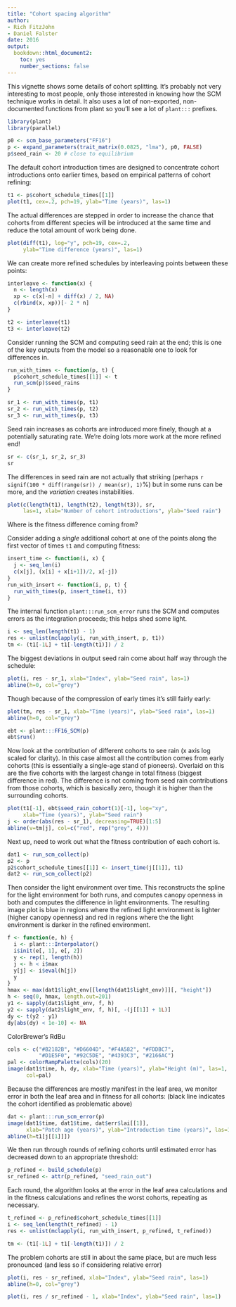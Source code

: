 ```yaml
---
title: "Cohort spacing algorithm"
author: 
- Rich FitzJohn
- Daniel Falster
date: 2016
output:
  bookdown::html_document2:
    toc: yes
    number_sections: false
---
```


This vignette shows some details of cohort splitting.  It's
probably not very interesting to most people, only those
interested in knowing how the SCM technique works in detail.  It also uses a lot
of non-exported, non-documented functions from plant so you'll see
a lot of `plant:::` prefixes.

```r
library(plant)
library(parallel)

p0 <- scm_base_parameters("FF16")
p <- expand_parameters(trait_matrix(0.0825, "lma"), p0, FALSE)
p$seed_rain <- 20 # close to equilibrium
```

The default cohort introduction times are designed to concentrate
cohort introductions onto earlier times, based on empirical
patterns of cohort refining:

```r
t1 <- p$cohort_schedule_times[[1]]
plot(t1, cex=.2, pch=19, ylab="Time (years)", las=1)
```

The actual differences are stepped in order to increase the chance
that cohorts from different species will be introduced at the same
time and reduce the total amount of work being done.

```r
plot(diff(t1), log="y", pch=19, cex=.2,
     ylab="Time difference (years)", las=1)
```

We can create more refined schedules by interleaving points between
these points:

```r
interleave <- function(x) {
  n <- length(x)
  xp <- c(x[-n] + diff(x) / 2, NA)
  c(rbind(x, xp))[- 2 * n]
}

t2 <- interleave(t1)
t3 <- interleave(t2)
```

Consider running the SCM and computing seed rain at the end; this
is one of the key outputs from the model so a reasonable one to
look for differences in.

```r
run_with_times <- function(p, t) {
  p$cohort_schedule_times[[1]] <- t
  run_scm(p)$seed_rains
}

sr_1 <- run_with_times(p, t1)
sr_2 <- run_with_times(p, t2)
sr_3 <- run_with_times(p, t3)
```

Seed rain increases as cohorts are introduced more finely,
though at a potentially saturating rate.  We're doing lots more
work at the more refined end!

```r
sr <- c(sr_1, sr_2, sr_3)
sr
```

The differences in seed rain are not actually that striking
(perhaps `r signif(100 * diff(range(sr)) / mean(sr), 1)`%) but in
some runs can be more, and the *variation* creates instabilities.

```r
plot(c(length(t1), length(t2), length(t3)), sr,
     las=1, xlab="Number of cohort introductions", ylab="Seed rain")
```

Where is the fitness difference coming from?

Consider adding a *single* additional cohort at one of the points
along the first vector of times `t1` and computing fitness:

```r
insert_time <- function(i, x) {
  j <- seq_len(i)
  c(x[j], (x[i] + x[i+1])/2, x[-j])
}
run_with_insert <- function(i, p, t) {
  run_with_times(p, insert_time(i, t))
}
```

The internal function `plant:::run_scm_error` runs the SCM and
computes errors as the integration proceeds; this helps shed some
light.

```r
i <- seq_len(length(t1) - 1)
res <- unlist(mclapply(i, run_with_insert, p, t1))
tm <- (t1[-1L] + t1[-length(t1)]) / 2
```

The biggest deviations in output seed rain come about half way
through the schedule:

```r
plot(i, res - sr_1, xlab="Index", ylab="Seed rain", las=1)
abline(h=0, col="grey")
```

Though because of the compression of early times it's still fairly
early:

```r
plot(tm, res - sr_1, xlab="Time (years)", ylab="Seed rain", las=1)
abline(h=0, col="grey")

ebt <- plant:::FF16_SCM(p)
ebt$run()
```

Now look at the contribution of different cohorts to see rain (x axis
log scaled for clarity).  In this case almost all the contribution
comes from early cohorts (this is essentially a single-age stand of
pioneers).  Overlaid on this are the five cohorts with the largest
change in total fitness (biggest difference in red).  The
difference is not coming from seed rain contributions from those
cohorts, which is basically zero, though it is higher than the
surrounding cohorts.

```r
plot(t1[-1], ebt$seed_rain_cohort(1)[-1], log="xy",
     xlab="Time (years)", ylab="Seed rain")
j <- order(abs(res - sr_1), decreasing=TRUE)[1:5]
abline(v=tm[j], col=c("red", rep("grey", 4)))
```

Next up, need to work out what the fitness contribution of each
cohort is.

```r
dat1 <- run_scm_collect(p)
p2 <- p
p2$cohort_schedule_times[[1]] <- insert_time(j[[1]], t1)
dat2 <- run_scm_collect(p2)
```

Then consider the light environment over time.  This reconstructs
the spline for the light environment for both runs, and computes
canopy openness in both and computes the difference in light
environments.  The resulting image plot is blue in regions where
the refined light environment is lighter (higher canopy openness)
and red in regions where the the light environment is darker in the
refined environment.

```r
f <- function(e, h) {
  i <- plant:::Interpolator()
  i$init(e[, 1], e[, 2])
  y <- rep(1, length(h))
  j <- h < i$max
  y[j] <- i$eval(h[j])
  y
}
hmax <- max(dat1$light_env[[length(dat1$light_env)]][, "height"])
h <- seq(0, hmax, length.out=201)
y1 <- sapply(dat1$light_env, f, h)
y2 <- sapply(dat2$light_env, f, h)[, -(j[[1]] + 1L)]
dy <- t(y2 - y1)
dy[abs(dy) < 1e-10] <- NA
```
ColorBrewer's RdBu

```r
cols <- c("#B2182B", "#D6604D", "#F4A582", "#FDDBC7",
          "#D1E5F0", "#92C5DE", "#4393C3", "#2166AC")
pal <- colorRampPalette(cols)(20)
image(dat1$time, h, dy, xlab="Time (years)", ylab="Height (m)", las=1,
      col=pal)
```

Because the differences are mostly manifest in the leaf area, we
monitor error in both the leaf area and in fitness for all cohorts:
(black line indicates the cohort identified as problematic above)

```r
dat <- plant:::run_scm_error(p)
image(dat1$time, dat1$time, dat$err$lai[[1]],
      xlab="Patch age (years)", ylab="Introduction time (years)", las=1)
abline(h=t1[j[[1]]])
```

We then run through rounds of refining cohorts until estimated
error has decreased down to an appropriate threshold:

```r
p_refined <- build_schedule(p)
sr_refined <- attr(p_refined, "seed_rain_out")
```

Each round, the algorithm looks at the error in the leaf area
calculations and in the fitness calculations and refines the worst
cohorts, repeating as necessary.

```r
t_refined <- p_refined$cohort_schedule_times[[1]]
i <- seq_len(length(t_refined) - 1)
res <- unlist(mclapply(i, run_with_insert, p_refined, t_refined))

tm <- (t1[-1L] + t1[-length(t1)]) / 2
```

The problem cohorts are still in about the same place, but are much
less pronounced (and less so if considering relative error)

```r
plot(i, res - sr_refined, xlab="Index", ylab="Seed rain", las=1)
abline(h=0, col="grey")

plot(i, res / sr_refined - 1, xlab="Index", ylab="Seed rain", las=1)
```
